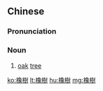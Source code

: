{{also|橡树}}
==Chinese==
{{zh-forms|s=橡树}}

===Pronunciation===
{{zh-pron
|m=xiàngshù
|c=zoeng6 syu6
|h=pfs=siong-su
|cat=n
}}

===Noun===
{{zh-noun}}

# [[oak]] [[tree]]

[[ko:橡樹]]
[[lt:橡樹]]
[[hu:橡樹]]
[[mg:橡樹]]